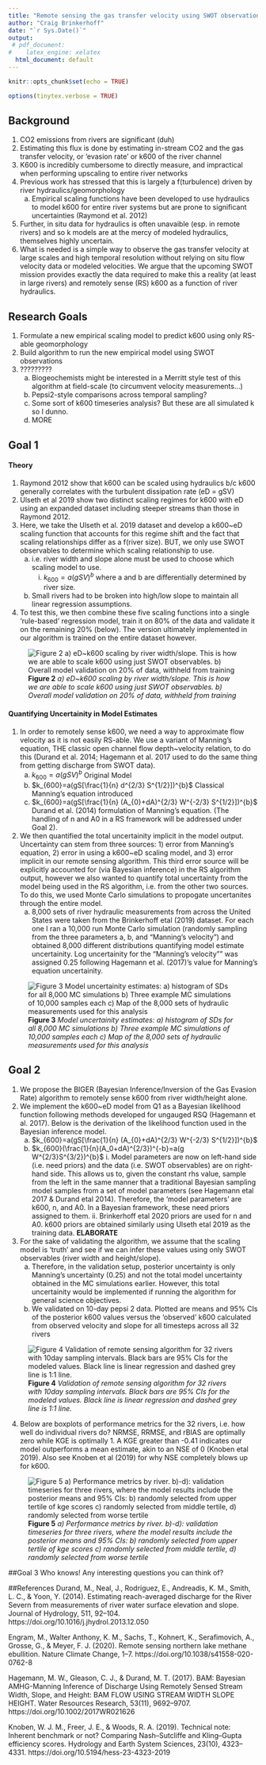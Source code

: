 ```yaml
---
title: "Remote sensing the gas transfer velocity using SWOT observations and no in situ information"
author: "Craig Brinkerhoff"
date: "`r Sys.Date()`"
output:
 # pdf_document:
#    latex_engine: xelatex
  html_document: default
---
```


```r
knitr::opts_chunk$set(echo = TRUE)
```

```r
options(tinytex.verbose = TRUE)
```

## Background

1)	CO2 emissions from rivers are significant (duh)
2)	Estimating this flux is done by estimating in-stream CO2 and the gas transfer velocity, or ‘evasion rate’ or k600 of the river channel
3)	K600 is incredibly cumbersome to directly measure, and impractical when performing upscaling to entire river networks
4)	Previous work has stressed that this is largely a f(turbulence) driven by river hydraulics/geomorphology
    a.	Empirical scaling functions have been developed to use hydraulics to model k600 for entire river systems but are prone to significant uncertainties (Raymond et al. 2012)
5) Further, in situ data for hydraulics is often unavaible (esp. in remote rivers) and so k models are at the mercy of modeled hydraulics, themselves highly uncertain.
6)	What is needed is a simple way to observe the gas transfer velocity at large scales and high temporal resolution without relying on situ flow velocity data or modeled velocities. We argue that the upcoming SWOT mission provides exactly the data required to make this a reality (at least in large rivers) and remotely sense (RS) k600 as a function of river hydraulics.

## Research Goals

1)	Formulate a new empirical scaling model to predict k600 using only RS-able geomorphology
2)	Build algorithm to run the new empirical model using SWOT observations
3)	?????????
    a. Biogeochemists might be interested in a Merritt style test of this algorithm at field-scale (to circumvent velocity measurements…)
    b. Pepsi2-style comparisons across temporal sampling?
    c. Some sort of k600 timeseries analysis? But these are all simulated k so I dunno.
    d. MORE

## Goal 1
#### Theory
1) Raymond 2012 show that k600 can be scaled using hydraulics b/c k600 generally correlates with the turbulent dissipation rate (eD = gSV)
2) Ulseth et al 2019 show two distinct scaling regimes for k600 with eD using an expanded dataset including steeper streams than those in Raymond 2012.
3) Here, we take the Ulseth et al. 2019 dataset and develop a k600~eD scaling function that accounts for this regime shift and the fact that scaling relationships differ as a f(river size). BUT, we only use SWOT observables to determine which scaling relationship to use.
    a. i.e. river width and slope alone must be used to choose which scaling model to use.
	    i. $k_{600}=a(gSV)^{b}$ where a and b are differentially determined by river size.
	  b. Small rivers had to be broken into high/low slope to maintain all linear regression assumptions.
4) To test this, we then combine these five scaling functions into a single 'rule-based' regression model, train it on 80% of the data and validate it on the remaining 20% (below). The version ultimately implemented in our algorithm is trained on the entire dataset however.

![**Figure 2** *a) eD~k600 scaling by river width/slope. This is how we are able to scale k600 using just SWOT observables. b) Overall model validation on 20% of data, withheld from training*](outputs//k600//validation.jpg)


#### Quantifying Uncertainity in Model Estimates
1) In order to remotely sense k600, we need a way to approximate flow velocity as it is not easily RS-able. We use a variant of Manning's equation, THE classic open channel flow depth~velocity relation, to do this (Durand et al. 2014; Hagemann et al. 2017 used to do the same thing from getting discharge from SWOT data).
	  a. $k_{600}=a(gSV)^{b}$ Original Model
	  b. $k_{600}=a(gS[\frac{1}{n} d^{2/3} S^{1/2}])^{b}$ Classical Manning's equation introduced
	  c. $k_{600}=a(gS[\frac{1}{n} (A_{0}+dA)^{2/3} W^{-2/3} S^{1/2}])^{b}$ Durand et al. (2014) formulation of Manning's equation. (The handling of n and A0 in a RS framework will be addressed under Goal 2).
2) We then quantified the total uncertainity implicit in the model output. Uncertainty can stem from three sources: 1) error from Manning's equation, 2) error in using a k600~eD scaling model, and 3) error implicit in our remote sensing algorithm. This third error source will be explicitly accounted for (via Bayesian inference) in the RS algorithm output, however we also wanted to quantify total uncertainty from the model being used in the RS algorithm, i.e. from the other two sources. To do this, we used Monte Carlo simulations to propogate uncertanites through the entire model.
    a. 8,000 sets of river hydraulic measurements from across the United States were taken from the Brinkerhoff etal (2019) dataset. For each one I ran a 10,000 run Monte Carlo simulation (randomly sampling from the three parameters a, b, and "Manning's velocity") and obtained 8,000 different distributions quantifying model estimate uncertainity. Log uncertainity for the "Manning's velocity"" was assigned 0.25 following Hagemann et al. (2017)'s value for Manning's equation uncertainity.

![**Figure 3** *Model uncertainity estimates: a) histogram of SDs for all 8,000 MC simulations b) Three example MC simulations of 10,000 samples each c) Map of the 8,000 sets of hydraulic measurements used for this analysis*](outputs//MonteCarlo//MCsimulations.jpg)

## Goal 2
1) We propose the BIGER (Bayesian Inference/Inversion of the Gas Evasion Rate) algorithm to remotely sense k600 from river width/height alone.
2) We implement the k600~eD model from Q1 as a Bayesian likelihood function following methods developed for ungauged RSQ (Hagemann et al. 2017). Below is the derivation of the likelihood function used in the Bayesian inference model.
	  a. $k_{600}=a(gS[\frac{1}{n} (A_{0}+dA)^{2/3} W^{-2/3} S^{1/2}])^{b}$
	  b. $k_{600}(\frac{1}{n}(A_0+dA)^{2/3})^{-b}=a(g W^{2/3}S^{3/2})^{b}$
	    i. Model parameters are now on left-hand side (i.e. need priors) and the data (i.e. SWOT observables) are on right-hand side. This allows us to, given the constant rhs value, sample from the left in the same manner that a traditional Bayesian sampling model samples from a set of model parameters (see Hagemann etal 2017 & Durand etal 2014). Therefore, the 'model parameters' are k600, n, and A0. In a Bayesian framework, these need priors assigned to them.
	    ii. Brinkerhoff etal 2020 priors are used for n and A0. k600 priors are obtained similarly using Ulseth etal 2019 as the training data. <b> ELABORATE </b>
3) For the sake of validating the algorithm, we assume that the scaling model is ‘truth’ and see if we can infer these values using only SWOT observables (river width and height/slope).
    a. Therefore, in the validation setup, posterior uncertainty is only Manning’s uncertainty (0.25) and not the total model uncertainty obtained in the MC simulations earlier. However, this total uncertainity would be implemented if running the algorithm for general science objectives.
    b. We validated on 10-day pepsi 2 data. Plotted are means and 95% CIs of the posterior k600 values versus the ‘observed’ k600 calculated from observed velocity and slope for all timesteps across all 32 rivers

![**Figure 4** *Validation of remote sensing algorithm for 32 rivers with 10day sampling intervals. Black bars are 95% CIs for the modeled values. Black line is linear regression and dashed grey line is 1:1 line.*](outputs//validation//validation.jpg)

4. Below are boxplots of performance metrics for the 32 rivers, i.e. how well do individual rivers do? NRMSE, RRMSE, and rBIAS are optimally zero while KGE is optimally 1. A KGE greater than -0.41 indicates our model outperforms a mean estimate, akin to an NSE of 0 (Knoben etal 2019). Also see Knoben et al (2019) for why NSE completely blows up for k600.

![**Figure 5** *a) Performance metrics by river. b)-d): validation timeseries for three rivers, where the model results include the posterior means and 95% CIs: b) randomly selected from upper tertile of kge scores c) randomly selected from middle tertile, d) randomly selected from worse tertile*](outputs//validation//validation_by_river.jpg)


##Goal 3
Who knows! Any interesting questions you can think of?


##References
Durand, M., Neal, J., Rodríguez, E., Andreadis, K. M., Smith, L. C., & Yoon, Y. (2014). Estimating reach-averaged discharge for the River Severn from measurements of river water surface elevation and slope. Journal of Hydrology, 511, 92–104. https://doi.org/10.1016/j.jhydrol.2013.12.050

Engram, M., Walter Anthony, K. M., Sachs, T., Kohnert, K., Serafimovich, A., Grosse, G., & Meyer, F. J. (2020). Remote sensing northern lake methane ebullition. Nature Climate Change, 1–7. https://doi.org/10.1038/s41558-020-0762-8

Hagemann, M. W., Gleason, C. J., & Durand, M. T. (2017). BAM: Bayesian AMHG-Manning Inference of Discharge Using Remotely Sensed Stream Width, Slope, and Height: BAM FLOW USING STREAM WIDTH SLOPE HEIGHT. Water Resources Research, 53(11), 9692–9707. https://doi.org/10.1002/2017WR021626

Knoben, W. J. M., Freer, J. E., & Woods, R. A. (2019). Technical note: Inherent benchmark or not? Comparing Nash–Sutcliffe and Kling–Gupta efficiency scores. Hydrology and Earth System Sciences, 23(10), 4323–4331. https://doi.org/10.5194/hess-23-4323-2019
